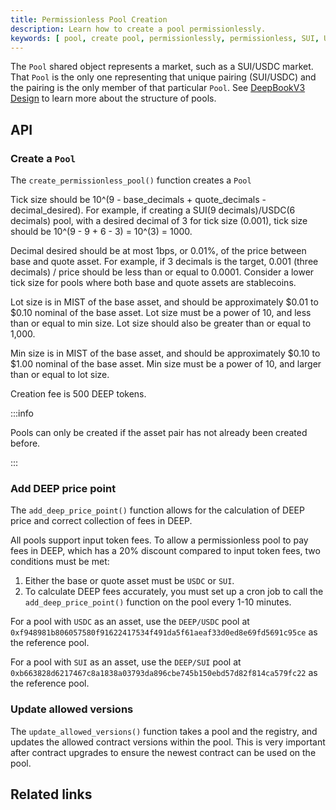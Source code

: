 ```yaml
---
title: Permissionless Pool Creation
description: Learn how to create a pool permissionlessly.
keywords: [ pool, create pool, permissionlessly, permissionless, SUI, USDC, SUI/USDC, DEEP price point, MIST ]
---
```


The `Pool` shared object represents a market, such as a SUI/USDC market. That `Pool` is the only one representing that unique pairing (SUI/USDC) and the pairing is the only member of that particular `Pool`. See [DeepBookV3 Design](./design.mdx#pool) to learn more about the structure of pools.

## API

### Create a `Pool`

The `create_permissionless_pool()` function creates a `Pool`

<ImportContent source="packages/deepbook/sources/pool.move" mode="code" org="MystenLabs" repo="deepbookv3" fun="create_permissionless_pool" noComments />

Tick size should be 10^(9 - base_decimals + quote_decimals - decimal_desired). For example, if creating a SUI(9 decimals)/USDC(6 decimals) pool, with a desired decimal of 3 for tick size (0.001), tick size should be 10^(9 - 9 + 6 - 3) = 10^(3) = 1000.

Decimal desired should be at most 1bps, or 0.01%, of the price between base and quote asset. For example, if 3 decimals is the target, 0.001 (three decimals) / price should be less than or equal to 0.0001. Consider a lower tick size for pools where both base and quote assets are stablecoins.

Lot size is in MIST of the base asset, and should be approximately &dollar;0.01 to &dollar;0.10 nominal of the base asset. Lot size must be a power of 10, and less than or equal to min size. Lot size should also be greater than or equal to 1,000.

Min size is in MIST of the base asset, and should be approximately &dollar;0.10 to &dollar;1.00 nominal of the base asset. Min size must be a power of 10, and larger than or equal to lot size.

Creation fee is 500 DEEP tokens.

:::info

Pools can only be created if the asset pair has not already been created before.

:::

### Add DEEP price point

The `add_deep_price_point()` function allows for the calculation of DEEP price and correct collection of fees in DEEP.

<ImportContent source="packages/deepbook/sources/pool.move" mode="code" org="MystenLabs" repo="deepbookv3" fun="add_deep_price_point" noComments />

All pools support input token fees. To allow a permissionless pool to pay fees in DEEP, which has a 20% discount compared to input token fees, two conditions must be met:

1. Either the base or quote asset must be `USDC` or `SUI`.
2. To calculate DEEP fees accurately, you must set up a cron job to call the `add_deep_price_point()` function on the pool every 1-10 minutes.

For a pool with `USDC` as an asset, use the `DEEP/USDC` pool at `0xf948981b806057580f91622417534f491da5f61aeaf33d0ed8e69fd5691c95ce` as the reference pool.

For a pool with `SUI` as an asset, use the `DEEP/SUI` pool at `0xb663828d6217467c8a1838a03793da896cbe745b150ebd57d82f814ca579fc22` as the reference pool.

### Update allowed versions

The `update_allowed_versions()` function takes a pool and the registry, and updates the allowed contract versions within the pool.
This is very important after contract upgrades to ensure the newest contract can be used on the pool.

<ImportContent source="packages/deepbook/sources/pool.move" mode="code" org="MystenLabs" repo="deepbookv3" fun="update_allowed_versions" noComments />

## Related links

<RelatedLink href="https://github.com/MystenLabs/deepbookv3" label="DeepBookV3 repository" desc="The DeepBookV3 repository on GitHub." />